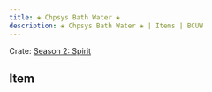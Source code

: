 ---
title: ❀ Chpsys Bath Water ❀
description: ❀ Chpsys Bath Water ❀ | Items | BCUW
---

Crate: [Season 2: Spirit](/crates/season/s2/)

## Item
<Cdn path="2D/Spirit" name="❀ Chpsys Bath Water ❀" ext="png" />